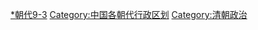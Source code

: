 {{Catmore}}

[[Category:中國古代行政區劃|*朝代9-3]]
[[Category:中国各朝代行政区划|Category:中国各朝代行政区划]]
[[Category:清朝政治|Category:清朝政治]]